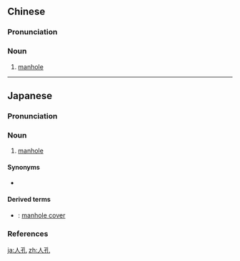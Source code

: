 ==Chinese==
{{zh-forms}}

===Pronunciation===
{{zh-pron
|m=rénkǒng,er=y
|c=jan4 hung2
|cat=n
}}

===Noun===
{{zh-noun}}

# [[manhole]]

----

==Japanese==
{{wikipedia|lang=ja}}
{{ja-kanjitab|じん|こう|yomi=o}}

===Pronunciation===
{{ja-pron|yomi=kanon|じんこう|acc=0|acc_ref=DJR}}

===Noun===
{{ja-noun|じんこう}}

# [[manhole]]

====Synonyms====
* {{ja-r|マンホール}}

====Derived terms====
* {{ja-r|人孔蓋|じんこうぶた}}: [[manhole cover]]

===References===
<references/>

[[ja:人孔]]
[[zh:人孔]]